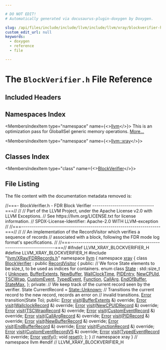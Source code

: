 ```yaml
---

# DO NOT EDIT!
# Automatically generated via docusaurus-plugin-doxygen by Doxygen.

slug: /api/files/include/include/llvm/include/llvm/xray/blockverifier-h
custom_edit_url: null
keywords:
  - doxygen
  - reference
  - file

---
```





# The `BlockVerifier.h` File Reference

<DoxygenPage pluginConfig={pluginConfig}>



## Included Headers

<IncludesList>
<IncludesListItem
  filePath="llvm/XRay/FDRRecords.h"
  permalink="/docs/api/files/include/include/llvm/include/llvm/xray/fdrrecords-h"
  isLocal="true" />
</IncludesList>

## Namespaces Index

<MembersIndex>

<MembersIndexItem
  type="namespace"
  name={<><a href="/docs/api/namespaces/llvm">llvm</a></>}>
This is an optimization pass for GlobalISel generic memory operations. <a href="/docs/api/namespaces/llvm/#details">More...</a>
</MembersIndexItem>

<MembersIndexItem
  type="namespace"
  name={<><a href="/docs/api/namespaces/llvm/xray">llvm::xray</a></>}>
</MembersIndexItem>

</MembersIndex>

## Classes Index

<MembersIndex>

<MembersIndexItem
  type="class"
  name={<><a href="/docs/api/classes/llvm/xray/blockverifier">BlockVerifier</a></>}>
</MembersIndexItem>

</MembersIndex>


## File Listing

The file content with the documentation metadata removed is:

<ProgramListing>

<Link id="l00001" /><CodeLine lineNumber="1"><span class="doxyHighlightComment">//===- BlockVerifier.h - FDR Block Verifier -------------------------------===//</span></CodeLine>
<Link id="l00002" /><CodeLine lineNumber="2"><span class="doxyHighlightComment">//</span></CodeLine>
<Link id="l00003" /><CodeLine lineNumber="3"><span class="doxyHighlightComment">// Part of the LLVM Project, under the Apache License v2.0 with LLVM Exceptions.</span></CodeLine>
<Link id="l00004" /><CodeLine lineNumber="4"><span class="doxyHighlightComment">// See https://llvm.org/LICENSE.txt for license information.</span></CodeLine>
<Link id="l00005" /><CodeLine lineNumber="5"><span class="doxyHighlightComment">// SPDX-License-Identifier: Apache-2.0 WITH LLVM-exception</span></CodeLine>
<Link id="l00006" /><CodeLine lineNumber="6"><span class="doxyHighlightComment">//</span></CodeLine>
<Link id="l00007" /><CodeLine lineNumber="7"><span class="doxyHighlightComment">//===----------------------------------------------------------------------===//</span></CodeLine>
<Link id="l00008" /><CodeLine lineNumber="8"><span class="doxyHighlightComment">//</span></CodeLine>
<Link id="l00009" /><CodeLine lineNumber="9"><span class="doxyHighlightComment">// An implementation of the RecordVisitor which verifies a sequence of records</span></CodeLine>
<Link id="l00010" /><CodeLine lineNumber="10"><span class="doxyHighlightComment">// associated with a block, following the FDR mode log format&#39;s specifications.</span></CodeLine>
<Link id="l00011" /><CodeLine lineNumber="11"><span class="doxyHighlightComment">//</span></CodeLine>
<Link id="l00012" /><CodeLine lineNumber="12"><span class="doxyHighlightComment">//===----------------------------------------------------------------------===//</span></CodeLine>
<Link id="l00013" /><CodeLine lineNumber="13"><span class="doxyHighlightPreprocessor">#ifndef LLVM&#95;XRAY&#95;BLOCKVERIFIER&#95;H</span></CodeLine>
<Link id="l00014" /><CodeLine lineNumber="14"><span class="doxyHighlightPreprocessor">#define LLVM&#95;XRAY&#95;BLOCKVERIFIER&#95;H</span></CodeLine>
<Link id="l00015" /><CodeLine lineNumber="15"></CodeLine>
<Link id="l00016" /><CodeLine lineNumber="16"><span class="doxyHighlightPreprocessor">#include &quot;<a href="/docs/api/files/include/include/llvm/include/llvm/xray/fdrrecords-h">llvm/XRay/FDRRecords.h</a>&quot;</span></CodeLine>
<Link id="l00017" /><CodeLine lineNumber="17"></CodeLine>
<Link id="l00018" /><CodeLine lineNumber="18"><span class="doxyHighlightKeyword">namespace </span><span class="doxyHighlight"><a href="/docs/api/namespaces/llvm">llvm</a> &#123;</span></CodeLine>
<Link id="l00019" /><CodeLine lineNumber="19"><span class="doxyHighlightKeyword">namespace </span><span class="doxyHighlight"><a href="/docs/api/namespaces/llvm/xray">xray</a> &#123;</span></CodeLine>
<Link id="l00020" /><CodeLine lineNumber="20"></CodeLine>
<Link id="l00021" /><CodeLine lineNumber="21" lineLink="/docs/api/classes/llvm/xray/blockverifier"><span class="doxyHighlightKeyword">class </span><span class="doxyHighlight"><a href="/docs/api/classes/llvm/xray/blockverifier">BlockVerifier</a> : </span><span class="doxyHighlightKeyword">public</span><span class="doxyHighlight"> <a href="/docs/api/classes/llvm/xray/recordvisitor">RecordVisitor</a> &#123;</span></CodeLine>
<Link id="l00022" /><CodeLine lineNumber="22"><span class="doxyHighlightKeyword">public</span><span class="doxyHighlight">:</span></CodeLine>
<Link id="l00023" /><CodeLine lineNumber="23"><span class="doxyHighlight">  </span><span class="doxyHighlightComment">// We force State elements to be size&#95;t, to be used as indices for containers.</span></CodeLine>
<Link id="l00024" /><CodeLine lineNumber="24" lineLink="/docs/api/classes/llvm/xray/blockverifier/#a59694dabdf15b05a6ed96e3d6395921a"><span class="doxyHighlight">  </span><span class="doxyHighlightKeyword">enum class</span><span class="doxyHighlight"> <a href="/docs/api/classes/llvm/xray/blockverifier/#a59694dabdf15b05a6ed96e3d6395921a">State</a> : std::size&#95;t &#123;</span></CodeLine>
<Link id="l00025" /><CodeLine lineNumber="25" lineLink="/docs/api/classes/llvm/xray/blockverifier/#a59694dabdf15b05a6ed96e3d6395921aa88183b946cc5f0e8c96b2e66e1c74a7e"><span class="doxyHighlight">    <a href="/docs/api/classes/llvm/xray/blockverifier/#a59694dabdf15b05a6ed96e3d6395921aa88183b946cc5f0e8c96b2e66e1c74a7e">Unknown</a>,</span></CodeLine>
<Link id="l00026" /><CodeLine lineNumber="26" lineLink="/docs/api/classes/llvm/xray/blockverifier/#a59694dabdf15b05a6ed96e3d6395921aad40f124c04e0f7053a59091324c057bb"><span class="doxyHighlight">    <a href="/docs/api/classes/llvm/xray/blockverifier/#a59694dabdf15b05a6ed96e3d6395921aad40f124c04e0f7053a59091324c057bb">BufferExtents</a>,</span></CodeLine>
<Link id="l00027" /><CodeLine lineNumber="27" lineLink="/docs/api/classes/llvm/xray/blockverifier/#a59694dabdf15b05a6ed96e3d6395921aa9640a8ab0717de99a9cba910898a29e1"><span class="doxyHighlight">    <a href="/docs/api/classes/llvm/xray/blockverifier/#a59694dabdf15b05a6ed96e3d6395921aa9640a8ab0717de99a9cba910898a29e1">NewBuffer</a>,</span></CodeLine>
<Link id="l00028" /><CodeLine lineNumber="28" lineLink="/docs/api/classes/llvm/xray/blockverifier/#a59694dabdf15b05a6ed96e3d6395921aa0e35c3a890a74eac23be4290fbb514b9"><span class="doxyHighlight">    <a href="/docs/api/classes/llvm/xray/blockverifier/#a59694dabdf15b05a6ed96e3d6395921aa0e35c3a890a74eac23be4290fbb514b9">WallClockTime</a>,</span></CodeLine>
<Link id="l00029" /><CodeLine lineNumber="29" lineLink="/docs/api/classes/llvm/xray/blockverifier/#a59694dabdf15b05a6ed96e3d6395921aabf3fd8939cdbbe2ffa4241c50b79aa2a"><span class="doxyHighlight">    <a href="/docs/api/classes/llvm/xray/blockverifier/#a59694dabdf15b05a6ed96e3d6395921aabf3fd8939cdbbe2ffa4241c50b79aa2a">PIDEntry</a>,</span></CodeLine>
<Link id="l00030" /><CodeLine lineNumber="30" lineLink="/docs/api/classes/llvm/xray/blockverifier/#a59694dabdf15b05a6ed96e3d6395921aa4d5e3885bd7d52c169962c2f3fe53802"><span class="doxyHighlight">    <a href="/docs/api/classes/llvm/xray/blockverifier/#a59694dabdf15b05a6ed96e3d6395921aa4d5e3885bd7d52c169962c2f3fe53802">NewCPUId</a>,</span></CodeLine>
<Link id="l00031" /><CodeLine lineNumber="31" lineLink="/docs/api/classes/llvm/xray/blockverifier/#a59694dabdf15b05a6ed96e3d6395921aa859cbd93cb41d14122da3077763072ce"><span class="doxyHighlight">    <a href="/docs/api/classes/llvm/xray/blockverifier/#a59694dabdf15b05a6ed96e3d6395921aa859cbd93cb41d14122da3077763072ce">TSCWrap</a>,</span></CodeLine>
<Link id="l00032" /><CodeLine lineNumber="32" lineLink="/docs/api/classes/llvm/xray/blockverifier/#a59694dabdf15b05a6ed96e3d6395921aac8b0247e97b3b6334312cddb4de4182e"><span class="doxyHighlight">    <a href="/docs/api/classes/llvm/xray/blockverifier/#a59694dabdf15b05a6ed96e3d6395921aac8b0247e97b3b6334312cddb4de4182e">CustomEvent</a>,</span></CodeLine>
<Link id="l00033" /><CodeLine lineNumber="33" lineLink="/docs/api/classes/llvm/xray/blockverifier/#a59694dabdf15b05a6ed96e3d6395921aa583dedceb162e94531b777a3b8902743"><span class="doxyHighlight">    <a href="/docs/api/classes/llvm/xray/blockverifier/#a59694dabdf15b05a6ed96e3d6395921aa583dedceb162e94531b777a3b8902743">TypedEvent</a>,</span></CodeLine>
<Link id="l00034" /><CodeLine lineNumber="34" lineLink="/docs/api/classes/llvm/xray/blockverifier/#a59694dabdf15b05a6ed96e3d6395921aa86408593c34af77fdd90df932f8b5261"><span class="doxyHighlight">    <a href="/docs/api/classes/llvm/xray/blockverifier/#a59694dabdf15b05a6ed96e3d6395921aa86408593c34af77fdd90df932f8b5261">Function</a>,</span></CodeLine>
<Link id="l00035" /><CodeLine lineNumber="35" lineLink="/docs/api/classes/llvm/xray/blockverifier/#a59694dabdf15b05a6ed96e3d6395921aa2255a845dfaa556c825c2e5696cd9e78"><span class="doxyHighlight">    <a href="/docs/api/classes/llvm/xray/blockverifier/#a59694dabdf15b05a6ed96e3d6395921aa2255a845dfaa556c825c2e5696cd9e78">CallArg</a>,</span></CodeLine>
<Link id="l00036" /><CodeLine lineNumber="36" lineLink="/docs/api/classes/llvm/xray/blockverifier/#a59694dabdf15b05a6ed96e3d6395921aae5da385dbefcea25180d295762b0b38f"><span class="doxyHighlight">    <a href="/docs/api/classes/llvm/xray/blockverifier/#a59694dabdf15b05a6ed96e3d6395921aae5da385dbefcea25180d295762b0b38f">EndOfBuffer</a>,</span></CodeLine>
<Link id="l00037" /><CodeLine lineNumber="37" lineLink="/docs/api/classes/llvm/xray/blockverifier/#a59694dabdf15b05a6ed96e3d6395921aa98dc330541bd24c811d0a8c4646e6cc6"><span class="doxyHighlight">    <a href="/docs/api/classes/llvm/xray/blockverifier/#a59694dabdf15b05a6ed96e3d6395921aa98dc330541bd24c811d0a8c4646e6cc6">StateMax</a>,</span></CodeLine>
<Link id="l00038" /><CodeLine lineNumber="38"><span class="doxyHighlight">  &#125;;</span></CodeLine>
<Link id="l00039" /><CodeLine lineNumber="39"></CodeLine>
<Link id="l00040" /><CodeLine lineNumber="40"><span class="doxyHighlightKeyword">private</span><span class="doxyHighlight">:</span></CodeLine>
<Link id="l00041" /><CodeLine lineNumber="41"><span class="doxyHighlight">  </span><span class="doxyHighlightComment">// We keep track of the current record seen by the verifier.</span></CodeLine>
<Link id="l00042" /><CodeLine lineNumber="42"><span class="doxyHighlight">  State CurrentRecord = <a href="/docs/api/classes/llvm/xray/blockverifier/#a59694dabdf15b05a6ed96e3d6395921aa88183b946cc5f0e8c96b2e66e1c74a7e">State::Unknown</a>;</span></CodeLine>
<Link id="l00043" /><CodeLine lineNumber="43"></CodeLine>
<Link id="l00044" /><CodeLine lineNumber="44"><span class="doxyHighlight">  </span><span class="doxyHighlightComment">// Transitions the current record to the new record, records an error on</span></CodeLine>
<Link id="l00045" /><CodeLine lineNumber="45"><span class="doxyHighlight">  </span><span class="doxyHighlightComment">// invalid transitions.</span></CodeLine>
<Link id="l00046" /><CodeLine lineNumber="46"><span class="doxyHighlight">  <a href="/docs/api/classes/llvm/error">Error</a> transition(State To);</span></CodeLine>
<Link id="l00047" /><CodeLine lineNumber="47"></CodeLine>
<Link id="l00048" /><CodeLine lineNumber="48"><span class="doxyHighlightKeyword">public</span><span class="doxyHighlight">:</span></CodeLine>
<Link id="l00049" /><CodeLine lineNumber="49"><span class="doxyHighlight">  <a href="/docs/api/classes/llvm/error">Error</a> <a href="/docs/api/classes/llvm/xray/blockverifier/#a0363cbb2ea3574b210ed0511901ba550">visit</a>(<a href="/docs/api/classes/llvm/xray/bufferextents">BufferExtents</a> &amp;) </span><span class="doxyHighlightKeyword">override</span><span class="doxyHighlight">;</span></CodeLine>
<Link id="l00050" /><CodeLine lineNumber="50"><span class="doxyHighlight">  <a href="/docs/api/classes/llvm/error">Error</a> <a href="/docs/api/classes/llvm/xray/blockverifier/#a0363cbb2ea3574b210ed0511901ba550">visit</a>(<a href="/docs/api/classes/llvm/xray/wallclockrecord">WallclockRecord</a> &amp;) </span><span class="doxyHighlightKeyword">override</span><span class="doxyHighlight">;</span></CodeLine>
<Link id="l00051" /><CodeLine lineNumber="51"><span class="doxyHighlight">  <a href="/docs/api/classes/llvm/error">Error</a> <a href="/docs/api/classes/llvm/xray/blockverifier/#a0363cbb2ea3574b210ed0511901ba550">visit</a>(<a href="/docs/api/classes/llvm/xray/newcpuidrecord">NewCPUIDRecord</a> &amp;) </span><span class="doxyHighlightKeyword">override</span><span class="doxyHighlight">;</span></CodeLine>
<Link id="l00052" /><CodeLine lineNumber="52"><span class="doxyHighlight">  <a href="/docs/api/classes/llvm/error">Error</a> <a href="/docs/api/classes/llvm/xray/blockverifier/#a0363cbb2ea3574b210ed0511901ba550">visit</a>(<a href="/docs/api/classes/llvm/xray/tscwraprecord">TSCWrapRecord</a> &amp;) </span><span class="doxyHighlightKeyword">override</span><span class="doxyHighlight">;</span></CodeLine>
<Link id="l00053" /><CodeLine lineNumber="53"><span class="doxyHighlight">  <a href="/docs/api/classes/llvm/error">Error</a> <a href="/docs/api/classes/llvm/xray/blockverifier/#a0363cbb2ea3574b210ed0511901ba550">visit</a>(<a href="/docs/api/classes/llvm/xray/customeventrecord">CustomEventRecord</a> &amp;) </span><span class="doxyHighlightKeyword">override</span><span class="doxyHighlight">;</span></CodeLine>
<Link id="l00054" /><CodeLine lineNumber="54"><span class="doxyHighlight">  <a href="/docs/api/classes/llvm/error">Error</a> <a href="/docs/api/classes/llvm/xray/blockverifier/#a0363cbb2ea3574b210ed0511901ba550">visit</a>(<a href="/docs/api/classes/llvm/xray/callargrecord">CallArgRecord</a> &amp;) </span><span class="doxyHighlightKeyword">override</span><span class="doxyHighlight">;</span></CodeLine>
<Link id="l00055" /><CodeLine lineNumber="55"><span class="doxyHighlight">  <a href="/docs/api/classes/llvm/error">Error</a> <a href="/docs/api/classes/llvm/xray/blockverifier/#a0363cbb2ea3574b210ed0511901ba550">visit</a>(<a href="/docs/api/classes/llvm/xray/pidrecord">PIDRecord</a> &amp;) </span><span class="doxyHighlightKeyword">override</span><span class="doxyHighlight">;</span></CodeLine>
<Link id="l00056" /><CodeLine lineNumber="56"><span class="doxyHighlight">  <a href="/docs/api/classes/llvm/error">Error</a> <a href="/docs/api/classes/llvm/xray/blockverifier/#a0363cbb2ea3574b210ed0511901ba550">visit</a>(<a href="/docs/api/classes/llvm/xray/newbufferrecord">NewBufferRecord</a> &amp;) </span><span class="doxyHighlightKeyword">override</span><span class="doxyHighlight">;</span></CodeLine>
<Link id="l00057" /><CodeLine lineNumber="57"><span class="doxyHighlight">  <a href="/docs/api/classes/llvm/error">Error</a> <a href="/docs/api/classes/llvm/xray/blockverifier/#a0363cbb2ea3574b210ed0511901ba550">visit</a>(<a href="/docs/api/classes/llvm/xray/endbufferrecord">EndBufferRecord</a> &amp;) </span><span class="doxyHighlightKeyword">override</span><span class="doxyHighlight">;</span></CodeLine>
<Link id="l00058" /><CodeLine lineNumber="58"><span class="doxyHighlight">  <a href="/docs/api/classes/llvm/error">Error</a> <a href="/docs/api/classes/llvm/xray/blockverifier/#a0363cbb2ea3574b210ed0511901ba550">visit</a>(<a href="/docs/api/classes/llvm/xray/functionrecord">FunctionRecord</a> &amp;) </span><span class="doxyHighlightKeyword">override</span><span class="doxyHighlight">;</span></CodeLine>
<Link id="l00059" /><CodeLine lineNumber="59"><span class="doxyHighlight">  <a href="/docs/api/classes/llvm/error">Error</a> <a href="/docs/api/classes/llvm/xray/blockverifier/#a0363cbb2ea3574b210ed0511901ba550">visit</a>(<a href="/docs/api/classes/llvm/xray/customeventrecordv5">CustomEventRecordV5</a> &amp;) </span><span class="doxyHighlightKeyword">override</span><span class="doxyHighlight">;</span></CodeLine>
<Link id="l00060" /><CodeLine lineNumber="60"><span class="doxyHighlight">  <a href="/docs/api/classes/llvm/error">Error</a> <a href="/docs/api/classes/llvm/xray/blockverifier/#a0363cbb2ea3574b210ed0511901ba550">visit</a>(<a href="/docs/api/classes/llvm/xray/typedeventrecord">TypedEventRecord</a> &amp;) </span><span class="doxyHighlightKeyword">override</span><span class="doxyHighlight">;</span></CodeLine>
<Link id="l00061" /><CodeLine lineNumber="61"></CodeLine>
<Link id="l00062" /><CodeLine lineNumber="62"><span class="doxyHighlight">  <a href="/docs/api/classes/llvm/error">Error</a> <a href="/docs/api/classes/llvm/xray/blockverifier/#a358157e2ac5a3e8e85ed759cec5e1798">verify</a>();</span></CodeLine>
<Link id="l00063" /><CodeLine lineNumber="63"><span class="doxyHighlight">  </span><span class="doxyHighlightKeywordType">void</span><span class="doxyHighlight"> <a href="/docs/api/classes/llvm/xray/blockverifier/#af37ef7cf3fcd3b633b938865641a8925">reset</a>();</span></CodeLine>
<Link id="l00064" /><CodeLine lineNumber="64"><span class="doxyHighlight">&#125;;</span></CodeLine>
<Link id="l00065" /><CodeLine lineNumber="65"></CodeLine>
<Link id="l00066" /><CodeLine lineNumber="66"><span class="doxyHighlight">&#125; </span><span class="doxyHighlightComment">// namespace xray</span></CodeLine>
<Link id="l00067" /><CodeLine lineNumber="67"><span class="doxyHighlight">&#125; </span><span class="doxyHighlightComment">// namespace llvm</span></CodeLine>
<Link id="l00068" /><CodeLine lineNumber="68"></CodeLine>
<Link id="l00069" /><CodeLine lineNumber="69"><span class="doxyHighlightPreprocessor">#endif </span><span class="doxyHighlightComment">// LLVM&#95;XRAY&#95;BLOCKVERIFIER&#95;H</span></CodeLine>

</ProgramListing>


</DoxygenPage>
